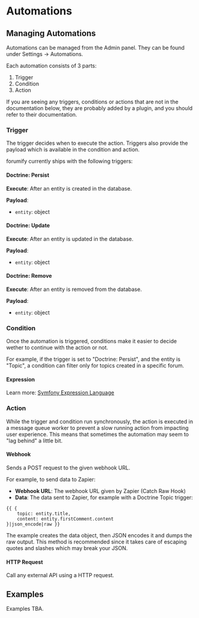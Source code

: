 
# Automations


## Managing Automations

Automations can be managed from the Admin panel. They can be found under <Wrench /> Settings -> <GitBranch /> Automations.

Each automation consists of 3 parts:

1. Trigger
2. Condition
3. Action

<Alert severity="info">
    If you are seeing any triggers, conditions or actions that are not in the documentation below, they are probably added by a plugin, and you should refer to their documentation.
</Alert>

### Trigger

The trigger decides when to execute the action. Triggers also provide the payload which is available in the condition and action.

forumify currently ships with the following triggers:

#### Doctrine: Persist

**Execute**: After an entity is created in the database.

**Payload**:
- `entity`: object

#### Doctrine: Update

**Execute**: After an entity is updated in the database.

**Payload**:
- `entity`: object

#### Doctrine: Remove

**Execute**: After an entity is removed from the database.

**Payload**:
- `entity`: object

### Condition

Once the automation is triggered, conditions make it easier to decide wether to continue with the action or not.

For example, if the trigger is set to "Doctrine: Persist", and the entity is "Topic", a condition can filter only for topics created in a specific forum.

#### Expression

Learn more: <a href="https://symfony.com/doc/current/reference/formats/expression_language.html" target="_blank">Symfony Expression Language</a>

### Action

<Alert severity="warning">
    While the trigger and condition run synchronously, the action is executed in a message queue worker to prevent a slow running action from impacting user experience.
    This means that sometimes the automation may seem to "lag behind" a little bit.
</Alert>

#### Webhook

Sends a POST request to the given webhook URL.

For example, to send data to Zapier:

- **Webhook URL**: The webhook URL given by Zapier (Catch Raw Hook)
- **Data**: The data sent to Zapier, for example with a Doctrine Topic trigger:

```twig
{{ {
    topic: entity.title,
    content: entity.firstComment.content
}|json_encode|raw }}
```

<Alert severity="info">
    The example creates the data object, then JSON encodes it and dumps the raw output. This method is recommended since it
    takes care of escaping quotes and slashes which may break your JSON.
</Alert>

#### HTTP Request

Call any external API using a HTTP request.

## Examples

Examples TBA.

